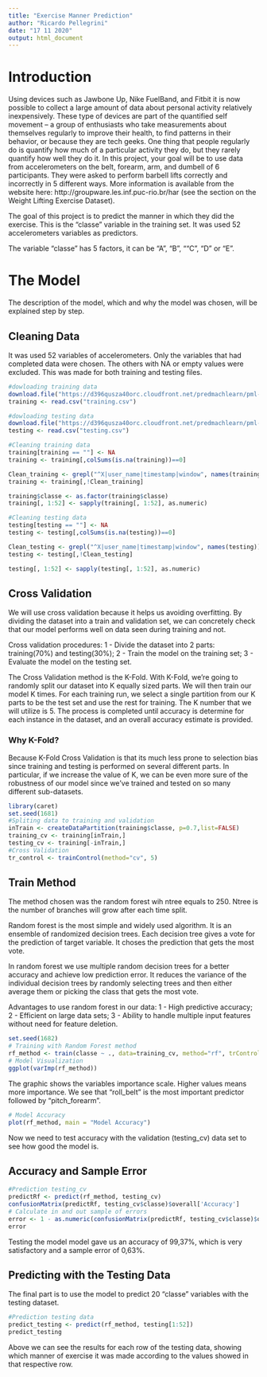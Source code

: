 ---
title: "Exercise Manner Prediction"
author: "Ricardo Pellegrini"
date: "17 11 2020"
output: html_document
---

# Introduction

Using devices such as Jawbone Up, Nike FuelBand, and Fitbit it is now possible to collect a large amount of data about personal activity relatively inexpensively. These type of devices are part of the quantified self movement – a group of enthusiasts who take measurements about themselves regularly to improve their health, to find patterns in their behavior, or because they are tech geeks. One thing that people regularly do is quantify how much of a particular activity they do, but they rarely quantify how well they do it. In this project, your goal will be to use data from accelerometers on the belt, forearm, arm, and dumbell of 6 participants. They were asked to perform barbell lifts correctly and incorrectly in 5 different ways. More information is available from the website here: http://groupware.les.inf.puc-rio.br/har (see the section on the Weight Lifting Exercise Dataset).

The goal of this project is to predict the manner in which they did the exercise. This is the "classe" variable in the training set. It was used 52 accelerometers variables as predictors.

The variable "classe" has 5 factors, it can be "A", "B", ""C", "D" or "E".


# The Model

The description of the model, which and why the model was chosen, will be explained step by step.

## Cleaning Data
It was used 52 variables of accelerometers. Only the variables that had completed data were chosen. The others with NA or empty values were excluded. This was made for both training and testing files.

```{r echo=TRUE, cache=TRUE}
#dowloading training data
download.file("https://d396qusza40orc.cloudfront.net/predmachlearn/pml-training.csv", destfile="training.csv")
training <- read.csv("training.csv")

#dowloading testing data
download.file("https://d396qusza40orc.cloudfront.net/predmachlearn/pml-testing.csv", destfile = "testing.csv")
testing <- read.csv("testing.csv")

#Cleaning training data
training[training == ""] <- NA
training <- training[,colSums(is.na(training))==0]

Clean_training <- grepl("^X|user_name|timestamp|window", names(training))
training <- training[,!Clean_training]

training$classe <- as.factor(training$classe)
training[, 1:52] <- sapply(training[, 1:52], as.numeric)

#Cleaning testing data
testing[testing == ""] <- NA
testing <- testing[,colSums(is.na(testing))==0]

Clean_testing <- grepl("^X|user_name|timestamp|window", names(testing))
testing <- testing[,!Clean_testing]

testing[, 1:52] <- sapply(testing[, 1:52], as.numeric)
```

## Cross Validation

We will use cross validation because it helps us avoiding overfitting. By dividing the dataset into a train and validation set, we can concretely check that our model performs well on data seen during training and not. 

Cross validation procedures:
  1 - Divide the dataset into 2 parts: training(70%) and testing(30%);
  2 - Train the model on the training set;
  3 - Evaluate the model on the testing set.
  
The Cross Validation method is the K-Fold. With K-Fold, we’re going to randomly split our dataset into K equally sized parts. We will then train our model K times. For each training run, we select a single partition from our K parts to be the test set and use the rest for training. The K number that we will utilize is 5. The process is completed until accuracy is determine for each instance in the dataset, and an overall accuracy estimate is provided.

### Why K-Fold? 

Because K-Fold Cross Validation is that its much less prone to selection bias since training and testing is performed on several different parts. In particular, if we increase the value of K, we can be even more sure of the robustness of our model since we’ve trained and tested on so many different sub-datasets. 

```{r echo=TRUE, cache=TRUE}
library(caret)
set.seed(1681)
#Spliting data to training and validation
inTrain <- createDataPartition(training$classe, p=0.7,list=FALSE)
training_cv <- training[inTrain,]
testing_cv <- training[-inTrain,]
#Cross Validation
tr_control <- trainControl(method="cv", 5)
```

## Train Method

The method chosen was the random forest wih ntree equals to 250. Ntree is the number of branches will grow after each time split.

Random forest is the most simple and widely used algorithm. It is an ensemble of randomized decision trees. Each decision tree gives a vote for the prediction of target variable. It choses the prediction that gets the most vote.

In random forest we use multiple random decision trees for a better accuracy and achieve low prediction error. It reduces the variance of the individual decision trees by randomly selecting trees and then either average them or picking the class that gets the most vote.

Advantages to use random forest in our data:
  1 - High predictive accuracy;
  2 - Efficient on large data sets;
  3 - Ability to handle multiple input features without need for feature deletion.

```{r echo=TRUE, cache=TRUE}
set.seed(1682)
# Training with Random Forest method
rf_method <- train(classe ~ ., data=training_cv, method="rf", trControl=tr_control, ntree=250)
# Model Visualization
ggplot(varImp(rf_method))
```

The graphic shows the variables importance scale. Higher values means more importance.
We see that "roll_belt" is the most important predictor followed by "pitch_forearm".

```{r}
# Model Accuracy
plot(rf_method, main = "Model Accuracy")
```


Now we need to test accuracy with the validation (testing_cv) data set to see how good the model is.

## Accuracy and Sample Error

```{r echo=TRUE, cache=TRUE}
#Prediction testing_cv
predictRf <- predict(rf_method, testing_cv)
confusionMatrix(predictRf, testing_cv$classe)$overall['Accuracy']
# Calculate in and out sample of errors
error <- 1 - as.numeric(confusionMatrix(predictRf, testing_cv$classe)$overall['Accuracy'])
error
```
Testing the model model gave us an accuracy of 99,37%, which is very satisfactory and a sample error of 0,63%.

## Predicting with the Testing Data 

The final part is to use the model to predict 20 "classe" variables with the testing dataset. 

```{r}
#Prediction testing data
predict_testing <- predict(rf_method, testing[1:52])
predict_testing
```

Above we can see the results for each row of the testing data, showing which manner of exercise it was made according to the values showed in that respective row.



